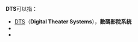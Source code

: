 '''DTS'''可以指：
* [[DTS|DTS]]（'''Digital Theater Systems'''），'''數碼影院系統'''
* {{link-en|資料傳輸服務|Data Transformation Services}}
* {{link-en|分佈式溫度感測|Distributed temperature sensing}}
{{disambig|Cat=三字拉丁字母缩写消歧义}}